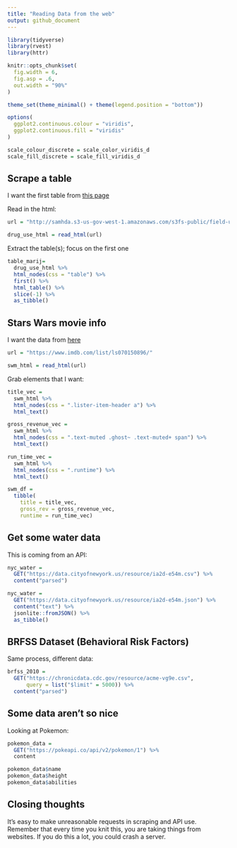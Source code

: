 ```yaml
---
title: "Reading Data from the web"
output: github_document
---
```


```r
library(tidyverse)
library(rvest)
library(httr)

knitr::opts_chunk$set(
  fig.width = 6,
  fig.asp = .6,
  out.width = "90%"
)

theme_set(theme_minimal() + theme(legend.position = "bottom"))

options(
  ggplot2.continuous.colour = "viridis",
  ggplot2.continuous.fill = "viridis"
)

scale_colour_discrete = scale_color_viridis_d
scale_fill_discrete = scale_fill_viridis_d
```

## Scrape a table

I want the first table from [this page](http://samhda.s3-us-gov-west-1.amazonaws.com/s3fs-public/field-uploads/2k15StateFiles/NSDUHsaeShortTermCHG2015.htm)

Read in the html:

```r
url = "http://samhda.s3-us-gov-west-1.amazonaws.com/s3fs-public/field-uploads/2k15StateFiles/NSDUHsaeShortTermCHG2015.htm"

drug_use_html = read_html(url)
```

Extract the table(s); focus on the first one

```r
table_marij=
  drug_use_html %>% 
  html_nodes(css = "table") %>% 
  first() %>%
  html_table() %>% 
  slice(-1) %>% 
  as_tibble()
```

## Stars Wars movie info

I want the data from [here](https://www.imdb.com/list/ls070150896/)

```r
url = "https://www.imdb.com/list/ls070150896/"

swm_html = read_html(url)
```

Grab elements that I want:

```r
title_vec =
  swm_html %>%
  html_nodes(css = ".lister-item-header a") %>% 
  html_text()

gross_revenue_vec =
  swm_html %>%
  html_nodes(css = ".text-muted .ghost~ .text-muted+ span") %>% 
  html_text()

run_time_vec =
  swm_html %>%
  html_nodes(css = ".runtime") %>% 
  html_text()

swm_df =
  tibble(
    title = title_vec,
    gross_rev = gross_revenue_vec,
    runtime = run_time_vec)
```

## Get some water data

This is coming from an API:

```r
nyc_water =
  GET("https://data.cityofnewyork.us/resource/ia2d-e54m.csv") %>% 
  content("parsed")

nyc_water = 
  GET("https://data.cityofnewyork.us/resource/ia2d-e54m.json") %>% 
  content("text") %>%
  jsonlite::fromJSON() %>%
  as_tibble()
```

## BRFSS Dataset (Behavioral Risk Factors)

Same process, different data:

```r
brfss_2010 =
  GET("https://chronicdata.cdc.gov/resource/acme-vg9e.csv",
      query = list("$limit" = 5000)) %>%
  content("parsed")
```

## Some data aren't so nice

Looking at Pokemon:

```r
pokemon_data =
  GET("https://pokeapi.co/api/v2/pokemon/1") %>% 
  content

pokemon_data$name
pokemon_data$height
pokemon_data$abilities
```

## Closing thoughts

It's easy to make unreasonable requests in scraping and API use.
Remember that every time you knit this, you are taking things from websites. If you do this a lot, you could crash a server.